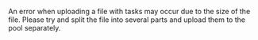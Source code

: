 <Cut title="I have a problem uploading data with more than 5,000 rows. Toloka website says that the file took too long. I am trying to use the API but it is not very clear where to find the 'pool_id' and how to correctly setup the suite">

An error when uploading a file with tasks may occur due to the size of the file. Please try and split the file into several parts and upload them to the pool separately.

</Cut>